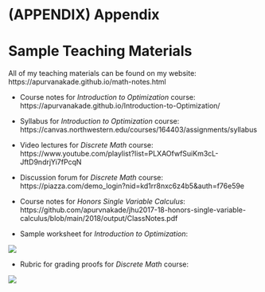 # (APPENDIX) Appendix {-}
# Sample Teaching Materials

All of my teaching materials can be found on my website: https://apurvanakade.github.io/math-notes.html

- Course notes for *Introduction to Optimization* course: https://apurvanakade.github.io/Introduction-to-Optimization/

- Syllabus for *Introduction to Optimization* course: https://canvas.northwestern.edu/courses/164403/assignments/syllabus

- Video lectures for *Discrete Math* course: https://www.youtube.com/playlist?list=PLXAOfwfSuiKm3cL-JftD9ndrjYi7fPcqN

- Discussion forum for *Discrete Math* course: https://piazza.com/demo_login?nid=kd1rr8nxc6z4b5&auth=f76e59e

- Course notes for *Honors Single Variable Calculus*: https://github.com/apurvnakade/jhu2017-18-honors-single-variable-calculus/blob/main/2018/output/ClassNotes.pdf

- Sample worksheet for *Introduction to Optimization*:
  
![](images/Math%20368%20Discussion%20Worksheet%20Example.jpg)

- Rubric for grading proofs for *Discrete Math* course: 
  
![](images/Rubric%20for%20homework%20-%20Math%202151a_page-0001.jpg)
